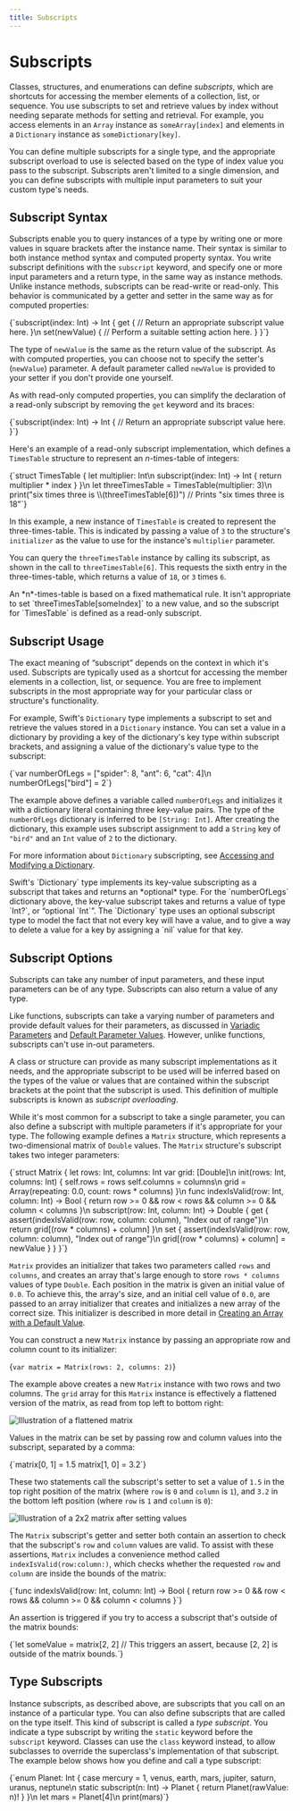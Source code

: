 ```yaml
---
title: Subscripts
---
```



# Subscripts

Classes, structures, and enumerations can define _subscripts_, which are shortcuts for accessing the member elements of a collection, list, or sequence. You use subscripts to set and retrieve values by index without needing separate methods for setting and retrieval. For example, you access elements in an `Array` instance as `someArray[index]` and elements in a `Dictionary` instance as `someDictionary[key]`.

You can define multiple subscripts for a single type, and the appropriate subscript overload to use is selected based on the type of index value you pass to the subscript. Subscripts aren't limited to a single dimension, and you can define subscripts with multiple input parameters to suit your custom type's needs.

## Subscript Syntax

Subscripts enable you to query instances of a type by writing one or more values in square brackets after the instance name. Their syntax is similar to both instance method syntax and computed property syntax. You write subscript definitions with the `subscript` keyword, and specify one or more input parameters and a return type, in the same way as instance methods. Unlike instance methods, subscripts can be read-write or read-only. This behavior is communicated by a getter and setter in the same way as for computed properties:

<CodeSnippet>
  {`subscript(index: Int) -> Int {
    get {
        // Return an appropriate subscript value here.
    }\n
    set(newValue) {
        // Perform a suitable setting action here.
    }
}`}
</CodeSnippet>

The type of `newValue` is the same as the return value of the subscript. As with computed properties, you can choose not to specify the setter's (`newValue`) parameter. A default parameter called `newValue` is provided to your setter if you don't provide one yourself.

As with read-only computed properties, you can simplify the declaration of a read-only subscript by removing the `get` keyword and its braces:

<CodeSnippet>
  {`subscript(index: Int) -> Int {
    // Return an appropriate subscript value here.
}`}
</CodeSnippet>

Here's an example of a read-only subscript implementation, which defines a `TimesTable` structure to represent an _n_-times-table of integers:

<CodeSnippet>
  {`struct TimesTable {
    let multiplier: Int\n
    subscript(index: Int) -> Int {
        return multiplier * index
    }
}\n
let threeTimesTable = TimesTable(multiplier: 3)\n
print("six times three is \\(threeTimesTable[6])")
// Prints "six times three is 18"`}
</CodeSnippet>

In this example, a new instance of `TimesTable` is created to represent the three-times-table. This is indicated by passing a value of `3` to the structure's `initializer` as the value to use for the instance's `multiplier` parameter.

You can query the `threeTimesTable` instance by calling its subscript, as shown in the call to `threeTimesTable[6]`. This requests the sixth entry in the three-times-table, which returns a value of `18`, or `3` times `6`.

<Callout>
  An *n*-times-table is based on a fixed mathematical rule. It isn't appropriate
  to set `threeTimesTable[someIndex]` to a new value, and so the subscript for
  `TimesTable` is defined as a read-only subscript.
</Callout>

## Subscript Usage

The exact meaning of “subscript” depends on the context in which it's used. Subscripts are typically used as a shortcut for accessing the member elements in a collection, list, or sequence. You are free to implement subscripts in the most appropriate way for your particular class or structure's functionality.

For example, Swift's `Dictionary` type implements a subscript to set and retrieve the values stored in a `Dictionary` instance. You can set a value in a dictionary by providing a key of the dictionary's key type within subscript brackets, and assigning a value of the dictionary's value type to the subscript:

<CodeSnippet>
  {`var numberOfLegs = ["spider": 8, "ant": 6, "cat": 4]\n
numberOfLegs["bird"] = 2`}
</CodeSnippet>

The example above defines a variable called `numberOfLegs` and initializes it with a dictionary literal containing three key-value pairs. The type of the `numberOfLegs` dictionary is inferred to be `[String: Int]`. After creating the dictionary, this example uses subscript assignment to add a `String` key of `"bird"` and an `Int` value of `2` to the dictionary.

For more information about `Dictionary` subscripting, see [Accessing and Modifying a Dictionary](./tipos-de-colecciones#acceder-y-modificar-un-diccionario).

<Callout>
  Swift's `Dictionary` type implements its key-value subscripting as a subscript
  that takes and returns an *optional* type. For the `numberOfLegs` dictionary
  above, the key-value subscript takes and returns a value of type `Int?`, or
  “optional `Int`”. The `Dictionary` type uses an optional subscript type to
  model the fact that not every key will have a value, and to give a way to
  delete a value for a key by assigning a `nil` value for that key.
</Callout>

## Subscript Options

Subscripts can take any number of input parameters, and these input parameters can be of any type. Subscripts can also return a value of any type.

Like functions, subscripts can take a varying number of parameters and provide default values for their parameters, as discussed in [Variadic Parameters](./funciones#parametros-variadicos) and [Default Parameter Values](./funciones#valores-predeterminados-de-parametros). However, unlike functions, subscripts can't use in-out parameters.

A class or structure can provide as many subscript implementations as it needs, and the appropriate subscript to be used will be inferred based on the types of the value or values that are contained within the subscript brackets at the point that the subscript is used. This definition of multiple subscripts is known as _subscript overloading_.

While it's most common for a subscript to take a single parameter, you can also define a subscript with multiple parameters if it's appropriate for your type. The following example defines a `Matrix` structure, which represents a two-dimensional matrix of `Double` values. The `Matrix` structure's subscript takes two integer parameters:

<CodeSnippet>
  {`struct Matrix {
    let rows: Int, columns: Int
    var grid: [Double]\n
    init(rows: Int, columns: Int) {
        self.rows = rows
        self.columns = columns\n
        grid = Array(repeating: 0.0, count: rows * columns)
    }\n
    func indexIsValid(row: Int, column: Int) -> Bool {
        return row >= 0 && row < rows && column >= 0 && column < columns
    }\n
    subscript(row: Int, column: Int) -> Double {
        get {
            assert(indexIsValid(row: row, column: column), "Index out of range")\n
            return grid[(row * columns) + column]
        }\n
        set {
            assert(indexIsValid(row: row, column: column), "Index out of range")\n
            grid[(row * columns) + column] = newValue
        }
    }
}`}
</CodeSnippet>

`Matrix` provides an initializer that takes two parameters called `rows` and `columns`, and creates an array that's large enough to store `rows * columns` values of type `Double`. Each position in the matrix is given an initial value of `0.0`. To achieve this, the array's size, and an initial cell value of `0.0`, are passed to an array initializer that creates and initializes a new array of the correct size. This initializer is described in more detail in [Creating an Array with a Default Value](./tipos-de-colecciones#crear-un-array-con-un-valor-predeterminado).

You can construct a new `Matrix` instance by passing an appropriate row and column count to its initializer:

<CodeSnippet>{`var matrix = Matrix(rows: 2, columns: 2)`}</CodeSnippet>

The example above creates a new `Matrix` instance with two rows and two columns. The `grid` array for this `Matrix` instance is effectively a flattened version of the matrix, as read from top left to bottom right:

<img
  src="/assets/images/subscriptMatrix01_2x.png"
  alt="Illustration of a flattened matrix"
  width={280}
  height={173}
  className="figure-small"
/>

Values in the matrix can be set by passing row and column values into the subscript, separated by a comma:

<CodeSnippet>
  {`matrix[0, 1] = 1.5
matrix[1, 0] = 3.2`}
</CodeSnippet>

These two statements call the subscript's setter to set a value of `1.5` in the top right position of the matrix (where `row` is `0` and `column` is `1`), and `3.2` in the bottom left position (where `row` is `1` and `column` is `0`):

<img
  src="/assets/images/subscriptMatrix02_2x.png"
  alt="Illustration of a 2x2 matrix after setting values"
  width={98}
  height={63}
  className="figure-small"
/>

The `Matrix` subscript's getter and setter both contain an assertion to check that the subscript's `row` and `column` values are valid. To assist with these assertions, `Matrix` includes a convenience method called `indexIsValid(row:column:)`, which checks whether the requested `row` and `column` are inside the bounds of the matrix:

<CodeSnippet>
  {`func indexIsValid(row: Int, column: Int) -> Bool {
    return row >= 0 && row < rows && column >= 0 && column < columns
}`}
</CodeSnippet>

An assertion is triggered if you try to access a subscript that's outside of the matrix bounds:

<CodeSnippet>
  {`let someValue = matrix[2, 2]
// This triggers an assert, because [2, 2] is outside of the matrix bounds.`}
</CodeSnippet>

## Type Subscripts

Instance subscripts, as described above, are subscripts that you call on an instance of a particular type. You can also define subscripts that are called on the type itself. This kind of subscript is called a _type subscript_. You indicate a type subscript by writing the `static` keyword before the `subscript` keyword. Classes can use the `class` keyword instead, to allow subclasses to override the superclass's implementation of that subscript. The example below shows how you define and call a type subscript:

<CodeSnippet>
  {`enum Planet: Int {
    case mercury = 1, venus, earth, mars, jupiter, saturn, uranus, neptune\n
    static subscript(n: Int) -> Planet {
        return Planet(rawValue: n)!
    }
}\n
let mars = Planet[4]\n
print(mars)`}
</CodeSnippet>
